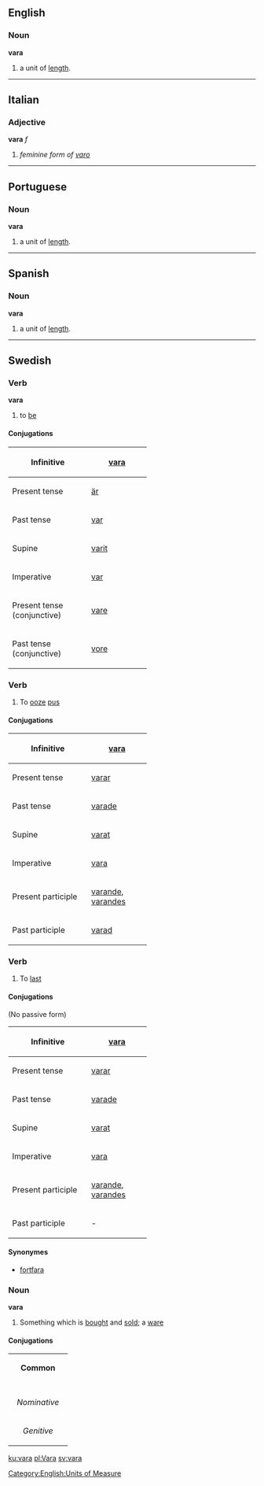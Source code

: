 ==English==
===Noun===
'''vara'''

#a unit of [[length]].

----
==Italian==
===Adjective===
'''vara''' ''f''

# ''feminine form of [[varo]]''

----
==Portuguese==
===Noun===
'''vara'''

#a unit of [[length]].

----
==Spanish==
===Noun===
'''vara'''

#a unit of [[length]].

----
== Swedish ==
=== Verb ===
'''vara''' 
#to [[be]]
==== Conjugations ====
{| border=1 cellspacing=0
|- align=center
! width=145 bgcolor="#FFFFF0" | Infinitive
| width=105| [[vara]]
|- align=center
! width=145 bgcolor="#FFFFF0" | Present tense
| [[är]]
|- align=center
! width=145 bgcolor="#FFFFF0" | Past tense
| [[var]]
|- align=center
! width=145 bgcolor="#FFFFF0" | Supine
| [[varit]]
|- align=center
! width=145 bgcolor="#FFFFF0" | Imperative
| [[var]]
|- align=center
! width=145 bgcolor="#FFFFF0" | Present tense (conjunctive)
| colspan=2 | [[vare]]
|- align=center
! width=145 bgcolor="#FFFFF0" | Past tense (conjunctive)
| colspan=2 | [[vore]]
|}

=== Verb ===
#To [[ooze]] [[pus]]
==== Conjugations ====
{| border=1 cellspacing=0
|- align=center
! width=145 bgcolor="#FFFFF0" | Infinitive
| width=105| [[vara]]
|- align=center
! width=145 bgcolor="#FFFFF0" | Present tense
| [[varar]]
|- align=center
! width=145 bgcolor="#FFFFF0" | Past tense
| [[varade]]
|- align=center
! width=145 bgcolor="#FFFFF0" | Supine
| [[varat]]
|- align=center
! width=145 bgcolor="#FFFFF0" | Imperative
| [[vara]]
|- align=center
! width=145 bgcolor="#FFFFF0" | Present participle
| colspan=2 | [[varande]], [[varandes]]
|- align=center
! width=145 bgcolor="#FFFFF0" | Past participle
| colspan=2 | [[varad]]
|}


=== Verb ===
#To [[last]]
==== Conjugations ====
(No passive form)
{| border=1 cellspacing=0
|- align=center
! width=145 bgcolor="#FFFFF0" | Infinitive
| width=105 | [[vara]]
|- align=center
! width=145 bgcolor="#FFFFF0" | Present tense
| [[varar]]
|- align=center
! width=145 bgcolor="#FFFFF0" | Past tense
| [[varade]]
|- align=center
! width=145 bgcolor="#FFFFF0" | Supine
| [[varat]]
|- align=center
! width=145 bgcolor="#FFFFF0" | Imperative
| [[vara]]
|- align=center
! width=145 bgcolor="#FFFFF0" | Present participle
| colspan=2 | [[varande]], [[varandes]]
|- align=center
! width=125 bgcolor="#FFFFF0" | Past participle
| colspan=2 | -
|}


==== Synonymes ====
*[[fortfara]]

=== Noun ===
'''vara''' 
# Something which is [[bought]] and [[sold]]; a [[ware]]
====Conjugations====
{| border=1 cellspacing=0
| bgcolor="#FFFFF0" colspan=5 align=center | '''Common'''
|-
|- bgcolor="#FFFFF0" align=center
! rowspan=2 | 
| colspan=2 width=105| Singular 
| colspan=2 | Plural
|- bgcolor="#FFFFF0" align=center
| width=105 | ''Indefinite'' 
| width=105 | ''Definite'' 
| width=105 |  ''Indefinite'' 
|  width=105 | ''Definite''
|- align=center
| width=105 bgcolor="#FFFFF0" | ''Nominative'' 
| [[vara]]
| [[varan]]
| [[varor]]
| [[varorna]]
|- align=center
| width=105 bgcolor="#FFFFF0" | ''Genitive'' 
| [[varas]]
| [[varans]]
| [[varors]]
| [[varornas]]
|}

[[Category:English:Units of Measure]]

[[ku:vara]]
[[pl:Vara]]
[[sv:vara]]